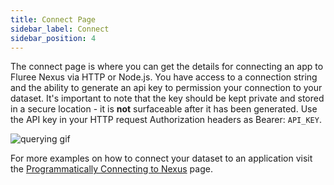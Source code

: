 ```yaml
---
title: Connect Page
sidebar_label: Connect
sidebar_position: 4
---
```


The connect page is where you can get the details for connecting an app to Fluree Nexus via HTTP or Node.js.
You have access to a connection string and the ability to generate an api key to permission your connection to your dataset.
It's important to note that the key should be kept private and stored in a secure location - it is **not** surfaceable after it has been generated.
Use the API key in your HTTP request Authorization headers as Bearer: `API_KEY`.

![querying gif](/img/connecting.gif)

For more examples on how to connect your dataset to an application visit the [Programmatically Connecting to Nexus](https://developers.flur.ee/docs/nexus/connecting-to-nexus/connect/) page.
